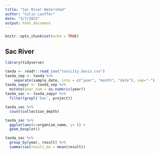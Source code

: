 ```yaml
---
title: "Sac River Watershed"
author: "Colin Lauffer"
date: "3/7/2022"
output: html_document
---
```


```r
knitr::opts_chunk$set(echo = TRUE)
```

## Sac River

```r
library(tidyverse)
```


```r
taxda <- readr::read_csv("toxicity_davis.csv")
taxda_sep <- taxda %>%
    separate(sample_date, into = c("year", "month", "date"), sep="-") 
taxda_sepyr <- taxda_sep %>% 
  mutate(year_num = as.numeric(year))
taxda_sac <- taxda_sepyr %>%
  filter(grepl('Sac', project)) 

```

```r
taxda_sac %>%
  count(collection_depth)
```


```r
taxda_sac %>%
  ggplot(aes(x=organism_name, y= )) +
  geom_boxplot()
```

```r
taxda_sac %>%
  group_by(year, result) %>% 
  summarise(result_me = mean(result)) 
```

